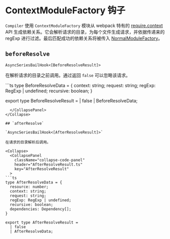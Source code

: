 
# ContextModuleFactory 钩子

`Compiler` 使用 `ContextModuleFactory` 模块从 webpack 特有的 [require.context](/api/runtime-api/module-methods#requirecontext) API 生成依赖关系。它会解析请求的目录，为每个文件生成请求，并依据传递来的 regExp 进行过滤。最后匹配成功的依赖关系将被传入 [NormalModuleFactory](/api/plugin-api/normal-module-factory-hooks)。

## `beforeResolve`

`AsyncSeriesBailHook<[BeforeResolveResult]>`

在解析请求的目录之前调用。通过返回 `false` 可以忽略该请求。

<Collapse>
  <CollapsePanel
    className="collapse-code-panel"
    header="BeforeResolveResult.ts"
    key="BeforeResolveResult"
  >
```ts
type BeforeResolveData = {
  context: string;
  request: string;
  regExp: RegExp | undefined;
  recursive: boolean;
}

export type BeforeResolveResult =
  | false
  | BeforeResolveData;
```
  </CollapsePanel>
</Collapse>

## `afterResolve`

`AsyncSeriesBailHook<[AfterResolveResult]>`

在请求的目录解析后调用。

<Collapse>
  <CollapsePanel
    className="collapse-code-panel"
    header="AfterResolveResult.ts"
    key="AfterResolveResult"
  >
```ts
type AfterResolveData = {
  resource: number;
  context: string;
  request: string;
  regExp: RegExp | undefined;
  recursive: boolean;
  dependencies: Dependency[];
}

export type AfterResolveResult = 
  | false
  | AfterResolveData;
```
  </CollapsePanel>
</Collapse>
